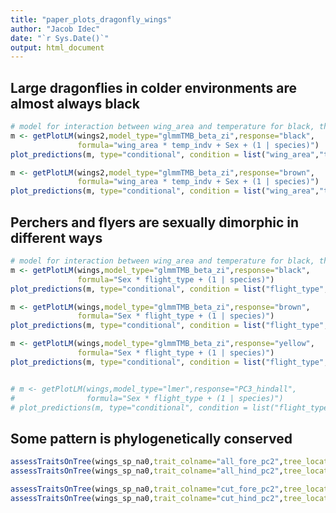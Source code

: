 ```yaml
---
title: "paper_plots_dragonfly_wings"
author: "Jacob Idec"
date: "`r Sys.Date()`"
output: html_document
---
```


## Large dragonflies in colder environments are almost always black

```r

# model for interaction between wing_area and temperature for black, then brown
m <- getPlotLM(wings2,model_type="glmmTMB_beta_zi",response="black",
               formula="wing_area * temp_indv + Sex + (1 | species)")
plot_predictions(m, type="conditional", condition = list("wing_area","temp_indv","Sex")) + xlab("Scaled wing area") + ylab("Proportion of black color cluster in wing") + ylim(0,0.4)

m <- getPlotLM(wings2,model_type="glmmTMB_beta_zi",response="brown",
               formula="wing_area * temp_indv + Sex + (1 | species)")
plot_predictions(m, type="conditional", condition = list("wing_area","temp_indv","Sex")) + xlab("Scaled wing area") + ylab("Proportion of brown color cluster in wing") + ylim(0,0.4)

```

## Perchers and flyers are sexually dimorphic in different ways

```r

# model for interaction between wing_area and temperature for black, then brown, then yellow
m <- getPlotLM(wings,model_type="glmmTMB_beta_zi",response="black",
               formula="Sex * flight_type + (1 | species)")
plot_predictions(m, type="conditional", condition = list("flight_type", "Sex")) + xlab("Flight style") + ylab("Percent of wing with black cluster")

m <- getPlotLM(wings,model_type="glmmTMB_beta_zi",response="brown",
               formula="Sex * flight_type + (1 | species)")
plot_predictions(m, type="conditional", condition = list("flight_type", "Sex")) + xlab("Flight style") + ylab("Percent of wing with brown cluster")

m <- getPlotLM(wings,model_type="glmmTMB_beta_zi",response="yellow",
               formula="Sex * flight_type + (1 | species)")
plot_predictions(m, type="conditional", condition = list("flight_type", "Sex")) + xlab("Flight style") + ylab("Percent of wing with yellow cluster")


# m <- getPlotLM(wings,model_type="lmer",response="PC3_hindall",
#                formula="Sex * flight_type + (1 | species)")
# plot_predictions(m, type="conditional", condition = list("flight_type", "Sex")) + xlab("Flight style") + ylab("Percent of wing with yellow cluster")


```

## Some pattern is phylogenetically conserved

```r

assessTraitsOnTree(wings_sp_na0,trait_colname="all_fore_pc2",tree_location="../../data/odonata.tre")
assessTraitsOnTree(wings_sp_na0,trait_colname="all_hind_pc2",tree_location="../../data/odonata.tre")

assessTraitsOnTree(wings_sp_na0,trait_colname="cut_fore_pc2",tree_location="../../data/odonata.tre")
assessTraitsOnTree(wings_sp_na0,trait_colname="cut_hind_pc2",tree_location="../../data/odonata.tre")
```
